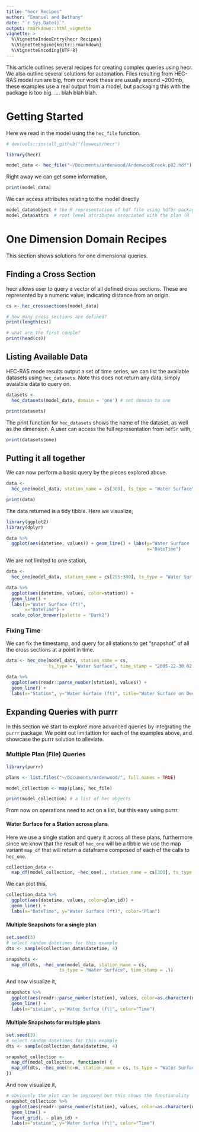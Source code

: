```yaml
---
title: "hecr Recipes"
author: "Emanuel and Bethany"
date: "`r Sys.Date()`"
output: rmarkdown::html_vignette
vignette: >
  %\VignetteIndexEntry{hecr Recipes}
  %\VignetteEngine{knitr::rmarkdown}
  %\VignetteEncoding{UTF-8}
---
```


This article outlines several recipes for creating complex queries using hecr. We 
also outline several solutions for automation. Files resulting from HEC-RAS model
run are big, from our work these are usually around ~200mb, these examples use a real
output from a model, but packaging this with the package is too big. .... blah blah blah.

# Getting Started 

Here we read in the model using the `hec_file` function.

```r
# devtools::install_github("flowwest/hecr")

library(hecr)

model_data <- hec_file("~/Documents/ardenwood/ArdenwoodCreek.p02.hdf")
```

Right away we can get some information, 

```r
print(model_data)
```

We can access attributes relating to the model directly

```r
model_data$object # the R representation of hdf file using hdf5r package (hdf5 object)
model_data$attrs  # root level attributes associated with the plan (R list)
```

# One Dimension Domain Recipes

This section shows solutions for one dimensional queries.

## Finding a Cross Section

hecr allows user to query a vector of all defined cross sections. These are 
represented by a numeric value, indicating distance from an origin.

```r
cs <- hec_crosssections(model_data)

# how many cross sections are defined?
print(length(cs))

# what are the first couple?
print(head(cs))
```

## Listing Available Data 

HEC-RAS mode results output a set of time series, we can list the available datasets 
using `hec_datasets`. Note this does not return any data, simply avaialble data to 
query on.

```r
datasets <-
  hec_datasets(model_data, domain = 'one') # set domain to one

print(datasets)
```

The print function for `hec_datasets` shows the name of the dataset, as well as the 
dimension. A user can access the full representation from `hdf5r` with, 

```r
print(datasets$one)
```


## Putting it all together

We can now perform a basic query by the pieces explored above.

```r
data <- 
  hec_one(model_data, station_name = cs[300], ts_type = "Water Surface")

print(data)
```


The data returned is a tidy tibble. Here we visualize,

```r
library(ggplot2)
library(dplyr)

data %>% 
  ggplot(aes(datetime, values)) + geom_line() + labs(y="Water Surface (ft)", 
                                                     x="DateTime")
```


We are not limited to one station, 


```r
data <- 
  hec_one(model_data, station_name = cs[295:300], ts_type = "Water Surface")

data %>% 
  ggplot(aes(datetime, values, color=station)) + 
  geom_line() + 
  labs(y="Water Surface (ft)", 
       x="DateTime") + 
  scale_color_brewer(palette = "Dark2")
```

### Fixing Time 

We can fix the timestamp, and query for all stations to get "snapshot" of all 
the cross sections at a point in time.

```r
data <- hec_one(model_data, station_name = cs, 
                ts_type = "Water Surface", time_stamp = "2005-12-30 02:15:00")

data %>% 
  ggplot(aes(readr::parse_number(station), values)) + 
  geom_line() +
  labs(x="Station", y="Water Surface (ft)", title="Water Surface on December 30th at 2:15 am")
```

## Expanding Queries with purrr

In this section we start to explore more advanced queries by integrating the 
`purrr` package. We point out limitattion for each of the examples above, and 
showcase the purrr solution to alleviate. 

### Multiple Plan (File) Queries 

```r
library(purrr)

plans <- list.files("~/Documents/ardenwood/", full.names = TRUE)

model_collection <- map(plans, hec_file)

print(model_collection) # a list of hec objects
```

From now on operations need to act on a list, but this easy using purrr.


#### Water Surface for a Station across plans

Here we use a single station and query it across all these plans, furthermore
since we know that the result of `hec_one` will be a tibble we use the map 
variant `map_df` that will return a dataframe composed of each of the calls to
`hec_one`.

```r
collection_data <- 
  map_df(model_collection, ~hec_one(., station_name = cs[300], ts_type = "Water Surface"))
```


We can plot this,

```r
collection_data %>% 
  ggplot(aes(datetime, values, color=plan_id)) + 
  geom_line() + 
  labs(x="DateTime", y="Water Surface (ft)", color="Plan")
```


#### Multiple Snapshots for a single plan

```r
set.seed(3)
# select random datetimes for this example
dts <- sample(collection_data$datetime, 4)

snapshots <- 
  map_df(dts, ~hec_one(model_data, station_name = cs, 
                    ts_type = "Water Surface", time_stamp = .))
```

And now visualize it, 


```r
snapshots %>% 
  ggplot(aes(readr::parse_number(station), values, color=as.character(datetime))) + 
  geom_line() + 
  labs(x="station", y="Water Surfce (ft)", color="Time")
```


#### Multiple Snapshots for multiple plans

```r
set.seed(3)
# select random datetimes for this example
dts <- sample(collection_data$datetime, 4)

snapshot_collection <- 
  map_df(model_collection, function(m) {
  map_df(dts, ~hec_one(hc=m, station_name = cs, ts_type = "Water Surface", time_stamp = .))
})
```

And now visualize it, 


```r
# obviously the plot can be improved but this shows the functionality
snapshot_collection %>% 
  ggplot(aes(readr::parse_number(station), values, color=as.character(datetime))) + 
  geom_line() + 
  facet_grid(. ~ plan_id) + 
  labs(x="station", y="Water Surfce (ft)", color="Time")
```


























